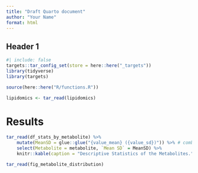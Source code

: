 ```yaml
---
title: "Draft Quarto document"
author: "Your Name"
format: html
---
```


## Header 1

```r
#| include: false
targets::tar_config_set(store = here::here("_targets"))
library(tidyverse)
library(targets)

source(here::here("R/functions.R"))

lipidomics <- tar_read(lipidomics)
```

# Results

```r
tar_read(df_stats_by_metabolite) %>% 
    mutate(MeanSD = glue::glue("{value_mean} ({value_sd})")) %>% # combine value_mean and value_sd into a new parameter
    select(Metabolite = metabolite, `Mean SD` = MeanSD) %>% 
    knitr::kable(caption = "Descriptive Statistics of the Metabolites.") # Make table pretty


```

```r
tar_read(fig_metabolite_distribution)
```
